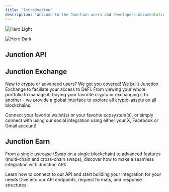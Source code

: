 ```yaml
---
title: "Introduction"
description: "Welcome to the Junction users and developers documentation! We’re excited to help you understand our products or integrate our solution quickly and easily. Let’s get started!"
---
```


<img
  className="block dark:hidden"
  src="/images/hero-light.svg"
  alt="Hero Light"
/>

<img
  className="hidden dark:block"
  src="/images/hero-dark.svg"
  alt="Hero Dark"
/>

## Junction API

## Junction Exchange

New to crypto or advanced users? We got you covered\! We built Junction Exchange to faciliate your access to DeFi. From viewing your whole portfolio to manage it, buying your favorite crypto or exchanging it to another - we provide a global interface to explore all crypto-assets on all blockchains.

Connect your favorite wallet(s) or your favorite ecosystem(s), or simply connect with using our social integration using either your X, Facebook or Gmail account\!

## Junction Earn

From a single usecase (Swap on a single blockchain) to advanced features (multi-chain and cross-chain swaps), discover how to make a seamless integration with Junction API:

<CardGroup cols={2}>
  <Card title="Integrate our API" icon="user-helmet-safety" href="/junction-api/introduction">
    Learn how to connect to our API and start building your integration for your needs
  </Card>
  <Card title="API Reference" icon="book-open-cover" href="/api-reference/introduction">
    Dive into our API endpoints, request formats, and response structures
  </Card>
</CardGroup>